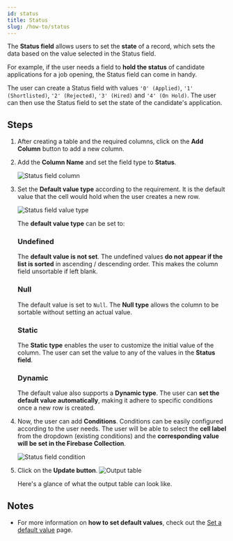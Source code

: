 ```yaml
---
id: status
title: Status
slug: /how-to/status
---
```



The **Status field** allows users to set the **state** of a record, which sets the data based on the value
selected in the Status field.

For example, if the user needs a field to **hold the status** of candidate applications for a job opening, the 
Status field can come in handy. 

The user can create a Status field with values `'0' (Applied)`, `'1' (Shortlisted)`,
`'2' (Rejected)`, `'3' (Hired)` and `'4' (On Hold)`. The user can then use the Status field to set the state of the
candidate's application.


## Steps

1. After creating a table and the required columns, click on the **Add Column** button to add a new column.

2. Add the **Column Name** and set the field type to **Status**.

    <img
        src={statusField}
        alt="Status field column"
    />

3. Set the **Default value type** according to the requirement. It is the default value that the cell would 
    hold when the user creates a new row.

    <img
        src={statusValue}
        alt="Status field value type"
    />

    The **default value type** can be set to:

    ### Undefined
    The **default value is not set**. The undefined values **do not appear if the list is sorted** in 
    ascending / descending order. This makes the column field unsortable if left blank.

    ### Null
    The default value is set to `Null`. The **Null type** allows the column to be sortable without setting
    an actual value.

    ### Static
    The **Static type** enables the user to customize the initial value of the column. The user can set
    the value to any of the values in the **Status field**.
    
    ### Dynamic
    The default value also supports a **Dynamic type**. The user can **set the default value automatically**,
    making it adhere to specific conditions once a new row is created.


4. Now, the user can add **Conditions**. Conditions can be easily configured according to the user needs. The
    user will be able to select the **cell label** from the dropdown (existing conditions) and the **corresponding
    value will be set in the Firebase Collection**.

    <img
            src={statusCondition}
            alt="Status field condition"
    />

5. Click on the **Update button**.
    <img
        src={outputTable}
        alt="Output table"
    />

    Here's a glance of what the output table can look like.


## Notes
-  For more information on **how to set default values**, check out the [Set a default value](https://docs.rowy.io/how-to/default-values) 
page.
